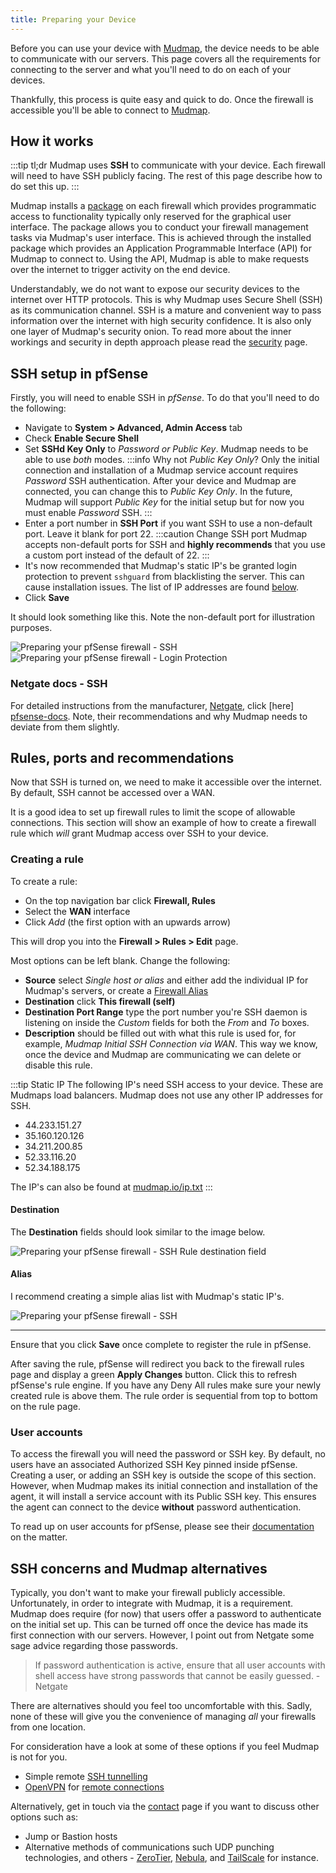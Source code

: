 ```yaml
---
title: Preparing your Device
---
```



Before you can use your device with [Mudmap], the device needs to be able to
communicate with our servers. This page covers all the requirements for 
connecting to the server and what you'll need to do on each of your devices.

Thankfully, this process is quite easy and quick to do. Once the firewall is 
accessible you'll be able to connect to [Mudmap].

## How it works

:::tip tl;dr
Mudmap uses **SSH** to communicate with your device. Each firewall will 
need to have SSH publicly facing. The rest of this page describe how to do 
set this up. 
:::

Mudmap installs a [package] on each firewall which provides programmatic 
access to functionality typically only reserved for the graphical user 
interface. The package allows you to conduct your firewall management tasks 
via Mudmap's user interface. This is achieved through the installed package 
which provides an Application Programmable Interface (API) for Mudmap to 
connect to. Using the API, Mudmap is able to make requests over the 
internet to trigger activity on the end device. 

Understandably, we do not want to expose our security devices to the internet
over HTTP protocols. This is why Mudmap uses Secure Shell (SSH) as its 
communication channel. SSH is a mature and convenient way to pass 
information over the internet with high security confidence. It is also 
only one layer of Mudmap's security onion. To read more about the inner 
workings and security in depth approach please read the [security] page.

## SSH setup in pfSense

Firstly, you will need to enable SSH in *pfSense*. To do that you'll need to
do the following:

- Navigate to **System > Advanced, Admin Access** tab
- Check **Enable Secure Shell**
- Set **SSHd Key Only** to *Password or Public Key*. Mudmap needs to be 
  able to use *both* modes.
  :::info Why not *Public Key Only*?
  Only the initial connection and installation of a Mudmap service account
  requires *Password* SSH authentication. After your device and Mudmap are
  connected, you can change this to *Public Key Only*. In the future, Mudmap
  will support *Public Key* for the initial setup but for now you must enable
  *Password* SSH.
  ::: 
- Enter a port number in **SSH Port** if you want SSH to use a non-default 
  port. Leave it blank for 
  port 22.
  :::caution Change SSH port
  Mudmap accepts non-default ports for SSH and **highly recommends** that you
  use a custom port instead of the default of 22.
  :::
- It's now recommended that Mudmap's static IP's be granted login protection to
  prevent `sshguard` from blacklisting the server. This can cause installation
  issues. The list of IP addresses are found [below](#creating-a-rule).
- Click **Save**

It should look something like this. Note the non-default port for illustration
purposes.


<div style={{textAlign: 'center'}}>
<img  alt="Preparing your pfSense firewall - SSH" src={useBaseUrl
('img/preparing-device-ssh-pfsense.png')} />
</div>

<div style={{textAlign: 'center'}}>
  <img  alt="Preparing your pfSense firewall - Login Protection" src={useBaseUrl
  ('img/login-protection.png')} />
</div>

### Netgate docs - SSH

For detailed instructions from the manufacturer, [Netgate], click [here]
[pfsense-docs]. Note, their recommendations and why Mudmap needs to deviate 
from them slightly.

## Rules, ports and recommendations

Now that SSH is turned on, we need to make it accessible over the internet. 
By default, SSH cannot be accessed over a WAN. 

It is a good idea to set up firewall rules to limit the scope of allowable 
connections. This section will show an example of how to create a firewall 
rule which *will* grant Mudmap access over SSH to your device. 

### Creating a rule

To create a rule:

- On the top navigation bar click **Firewall, Rules**
- Select the **WAN** interface
- Click *Add* (the first option with an upwards arrow)

This will drop you into the **Firewall > Rules > Edit** page.

Most options can be left blank. Change the following:

- **Source** select *Single host or alias* and either add the individual IP 
  for Mudmap's servers, or create a [Firewall Alias](#alias)
- **Destination** click **This firewall (self)**
- **Destination Port Range** type the port number you're SSH daemon is 
  listening on inside the *Custom* fields for both the *From* and *To* boxes.
- **Description** should be filled out with what this rule is used for, for 
  example, *Mudmap Initial SSH Connection via WAN*. This way we know, once 
  the device and Mudmap are communicating we can delete or disable this rule.

:::tip Static IP
The following IP's need SSH access to your device. These are Mudmaps load 
balancers. Mudmap does not use any other IP addresses for SSH.
- 44.233.151.27
- 35.160.120.126
- 34.211.200.85
- 52.33.116.20
- 52.34.188.175

The IP's can also be found at [mudmap.io/ip.txt](https://mudmap.io/ip.txt)
:::

#### Destination 

The **Destination** fields should look similar to the image below. 

<div style={{textAlign: 'center'}}>
<img  alt="Preparing your pfSense firewall - SSH Rule destination field" src=
{useBaseUrl
('img/preparing-device-ssh-rule-destination.png')} />
</div>


#### Alias

I recommend creating a simple alias list with Mudmap's static IP's.

<div style={{textAlign: 'center'}}>
<img  alt="Preparing your pfSense firewall - SSH" src={useBaseUrl
('img/mudmap-ssh-alias-ip.png')} />
</div>

--- 

Ensure that you click **Save** once complete to register the rule in pfSense.

After saving the rule, pfSense will redirect you back to the firewall rules 
page and display a green **Apply Changes** button. Click this to refresh 
pfSense's rule engine. If you have any Deny All rules make sure your newly 
created rule is above them. The rule order is sequential from top to bottom 
on the rule page.

### User accounts

To access the firewall you will need the password or SSH key. By default, 
no users have an associated Authorized SSH Key pinned inside pfSense. 
Creating a user, or adding an SSH key is outside the scope of this section. 
However, when Mudmap makes its initial connection and installation of the 
agent, it will install a service account with its Public SSH key. This 
ensures the agent can connect to the device **without** password 
authentication.

To read up on user accounts for pfSense, please see their 
[documentation][pf-user-docs] on the matter.

## SSH concerns and Mudmap alternatives

Typically, you don't want to make your firewall publicly accessible. 
Unfortunately, in order to integrate with Mudmap, it is a requirement. 
Mudmap does require (for now) that users offer a password to authenticate on 
the initial set up. This can be turned off once the device has made its 
first connection with our servers. However, I point out from Netgate some 
sage advice regarding those passwords.

> If password authentication is active, ensure that all user accounts with
> shell access have strong passwords that cannot be easily guessed. - Netgate
 
There are alternatives should you feel too uncomfortable with this. Sadly, 
none of these will give you the convenience of managing *all* your firewalls 
from one location.

For consideration have a look at some of these options if you feel Mudmap is 
not for you. 

- Simple remote [SSH tunnelling][ssh-video]
- [OpenVPN] for [remote connections][remote-video]

Alternatively, get in touch via the [contact] page if you want 
to discuss other options such as:

- Jump or Bastion hosts
- Alternative methods of communications such UDP 
  punching technologies, and others - [ZeroTier], [Nebula], and [TailScale] 
  for instance.

[mudmap]: https://mudmap.io/
[netgate]: https://netgate.com/
[pfsense-docs]: https://docs.netgate.com/pfsense/en/latest/recipes/ssh-access.html#User_Access
[pf-user-docs]: https://docs.netgate.com/pfsense/en/latest/usermanager/index.html
[contact]: https://mudmap.io/contact
[zerotier]: https://zerotier.com
[nebula]: https://defined.net
[tailscale]: https://tailscale.com
[openvpn]: https://openvpn.net
[ssh-video]: https://www.youtube.com/watch?v=MVoe3mX_UZQ&ab_channel=LawrenceSystems
[remote-video]: https://www.youtube.com/watch?v=PgielyUFGeQ&ab_channel=LawrenceSystems
[security]: /security
[package]: https://github.com/jaredhendrickson13/pfsense-api
